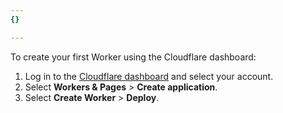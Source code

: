 ```yaml
---
{}

---
```


To create your first Worker using the Cloudflare dashboard:

1. Log in to the [Cloudflare dashboard](https://dash.cloudflare.com) and select your account.
2. Select **Workers & Pages** > **Create application**.
3. Select **Create Worker** > **Deploy**.
